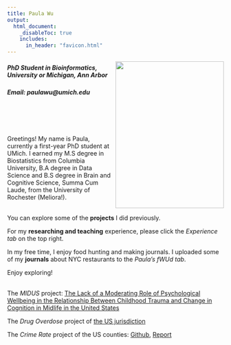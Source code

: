 ```yaml
---
title: Paula Wu
output: 
  html_document:
    _disableToc: true
    includes:
      in_header: "favicon.html" 
---
```

<body>
<img align="right" src="images/pro-up.jpg" width="252.25" height="341">
<h5>PhD Student in Bioinformatics, University or Michigan, Ann Arbor</h5>
<h5>Email: *paulawu@umich.edu*</h5>
</body>


<br>
<br>
<br>
<br>
Greetings! My name is Paula, currently a first-year PhD student at UMich. I earned my M.S degree in Biostatistics from Columbia University, B.A degree in Data Science and B.S degree in Brain and Cognitive Science, Summa Cum Laude, from the University of Rochester (Meliora!). <br><br>

You can explore some of the **projects** I did previously. 

For my **researching and teaching** experience, please click the *Experience tab* on the top right. 

In my free time, I enjoy food hunting and making journals. I uploaded some of my **journals** about NYC restaurants to the *Paula's fWUd tab*. 

Enjoy exploring! <br><br>


The *MIDUS* project: [The Lack of a Moderating Role of Psychological Wellbeing in the Relationship
Between Childhood Trauma and Change in Cognition in Midlife in the United States](https://github.com/paulawucu/MIDUS.git)

The *Drug Overdose* project of [the US jurisdiction](https://paulawucu.github.io/final_project.github.io/)


The *Crime Rate* project of the US counties: [Github](https://github.com/paulawucu/p8130_final_project.git), <a href="./images/p8130_fp_report_group_8.pdf" target="blank">Report</a>

